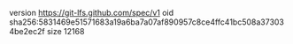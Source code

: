 version https://git-lfs.github.com/spec/v1
oid sha256:5831469e51571683a19a6ba7a07af890957c8ce4ffc41bc508a373034be2ec2f
size 12168
